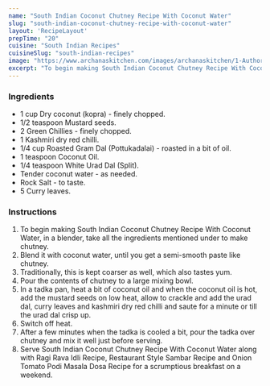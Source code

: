 ---
name: "South Indian Coconut Chutney Recipe With Coconut Water"
slug: "south-indian-coconut-chutney-recipe-with-coconut-water"
layout: 'RecipeLayout'
prepTime: "20"
cuisine: "South Indian Recipes"
cuisineSlug: "south-indian-recipes"
image: "https://www.archanaskitchen.com/images/archanaskitchen/1-Author/Dhara/Coconut_Chutney.jpg"
excerpt: "To begin making South Indian Coconut Chutney Recipe With Coconut Water, in a blender, take all the ingredients mentioned under to make chutney"
---

### Ingredients

- 1 cup Dry coconut (kopra) - finely chopped.
- 1/2 teaspoon Mustard seeds.
- 2 Green Chillies - finely chopped.
- 1 Kashmiri dry red chilli.
- 1/4 cup Roasted Gram Dal (Pottukadalai) - roasted in a bit of oil.
- 1 teaspoon Coconut Oil.
- 1/4 teaspoon White Urad Dal (Split).
- Tender coconut water - as needed.
- Rock Salt - to taste.
- 5 Curry leaves.

### Instructions

1. To begin making South Indian Coconut Chutney Recipe With Coconut Water, in a blender, take all the ingredients mentioned under to make chutney.
1. Blend it with coconut water, until you get a semi-smooth paste like chutney.
1. Traditionally, this is kept coarser as well, which also tastes yum.
1. Pour the contents of chutney to a large mixing bowl.
1. In a tadka pan, heat a bit of coconut oil and when the coconut oil is hot, add the mustard seeds on low heat, allow to crackle and add the urad dal, curry leaves and kashmiri dry red chilli and saute for a minute or till the urad dal crisp up.
1. Switch off heat.
1. After a few minutes when the tadka is cooled a bit, pour the tadka over chutney and mix it well just before serving.
1. Serve South Indian Coconut Chutney Recipe With Coconut Water along with Ragi Rava Idli Recipe, Restaurant Style Sambar Recipe and Onion Tomato Podi Masala Dosa Recipe for a scrumptious breakfast on a weekend.
